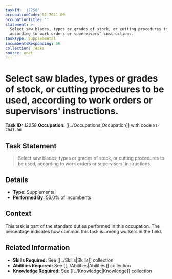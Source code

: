 ```yaml
---
taskId: '12258'
occupationCode: 51-7041.00
occupationTitle: ''
statement: >-
  Select saw blades, types or grades of stock, or cutting procedures to be used,
  according to work orders or supervisors' instructions.
taskType: Supplemental
incumbentsResponding: 56
collection: Tasks
source: onet
---
```

# Select saw blades, types or grades of stock, or cutting procedures to be used, according to work orders or supervisors' instructions.

**Task ID:** 12258
**Occupation:** [[../Occupations|Occupation]] with code `51-7041.00`

## Task Statement

> Select saw blades, types or grades of stock, or cutting procedures to be used, according to work orders or supervisors' instructions.

## Details

- **Type:** Supplemental
- **Performed By:** 56.0% of incumbents

## Context

This task is part of the standard duties performed in this occupation. The percentage indicates how common this task is among workers in the field.

## Related Information

- **Skills Required:** See [[../Skills|Skills]] collection
- **Abilities Required:** See [[../Abilities|Abilities]] collection
- **Knowledge Required:** See [[../Knowledge|Knowledge]] collection
